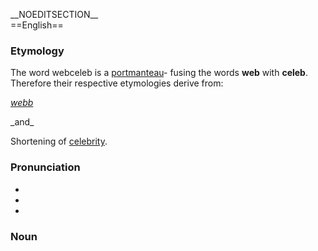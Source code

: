 __NOEDITSECTION__ {{TOCright}}
<br>
==English==

===Etymology===

The word webceleb is a [[w:portmanteau|portmanteau]]- fusing the words '''web''' with '''celeb'''. <br>
Therefore their respective etymologies derive from:

{{OE.}} ''[[webb]]''

_and_

Shortening of [[celebrity]].

===Pronunciation===
*{{IPA|/wɛb/}}
*{{audio|en-us-web.ogg|Audio (US)}}
*{{rhymes|ɛb}}

===Noun===
{{en-noun}}